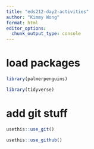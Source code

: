 ```yaml
---
title: "eds212-day2-activities"
author: "Kimmy Wong"
format: html
editor_options: 
  chunk_output_type: console
---
```


# load packages
```r
library(palmerpenguins)

library(tidyverse)
```

# add git stuff
```r
usethis::use_git()

usethis::use_github()
```

